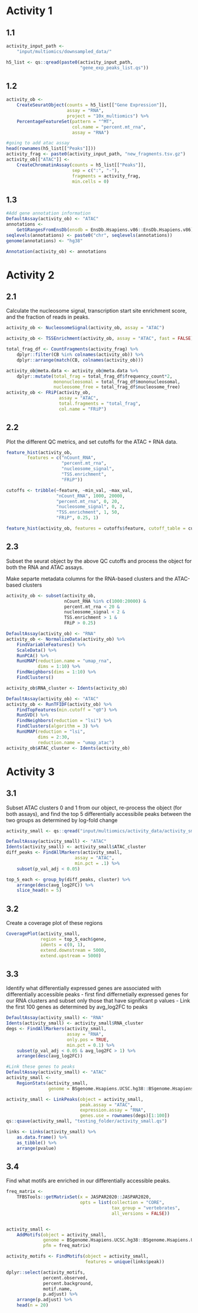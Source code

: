# Activity 1

## 1.1

```r
activity_input_path <-
    "input/multiomics/downsampled_data/"

h5_list <- qs::qread(paste0(activity_input_path,
                            "gene_exp_peaks_list.qs"))
```

## 1.2

```r
activity_ob <-
    CreateSeuratObject(counts = h5_list[["Gene Expression"]],
                       assay = "RNA",
                       project = "10x_multiomics") %>%
    PercentageFeatureSet(pattern = "^MT",
                         col.name = "percent.mt_rna",
                         assay = "RNA")

#going to add atac assay
head(rownames(h5_list[["Peaks"]]))
activity_frag <- paste0(activity_input_path, "new_fragments.tsv.gz")
activity_ob[["ATAC"]] <-
    CreateChromatinAssay(counts = h5_list[["Peaks"]],
                         sep = c(":", "-"),
                         fragments = activity_frag,
                         min.cells = 0)
```

## 1.3

```r
#Add gene annotation information
DefaultAssay(activity_ob) <- "ATAC"
annotations <-
    GetGRangesFromEnsDb(ensdb = EnsDb.Hsapiens.v86::EnsDb.Hsapiens.v86)
seqlevels(annotations) <- paste0("chr", seqlevels(annotations))
genome(annotations) <- "hg38"

Annotation(activity_ob) <- annotations
```

# Activity 2

## 2.1

Calculate the nucleosome signal, transcription start site enrichment score, and the fraction of reads in peaks.

```r
activity_ob <- NucleosomeSignal(activity_ob, assay = "ATAC")

activity_ob <- TSSEnrichment(activity_ob, assay = "ATAC", fast = FALSE)

total_frag_df <- CountFragments(activity_frag) %>%
    dplyr::filter(CB %in% colnames(activity_ob)) %>%
    dplyr::arrange(match(CB, colnames(activity_ob)))

activity_ob@meta.data <- activity_ob@meta.data %>%
    dplyr::mutate(total_frag = total_frag_df$frequency_count*2,
                  mononucleosomal = total_frag_df$mononucleosomal,
                  nucleosome_free = total_frag_df$nucleosome_free)
activity_ob <- FRiP(activity_ob,
                    assay = "ATAC",
                    total.fragments = "total_frag",
                    col.name = "FRiP")
```

## 2.2

Plot the different QC metrics, and set cutoffs for the ATAC + RNA data.

```r
feature_hist(activity_ob,
        features = c("nCount_RNA",
                     "percent.mt_rna",
                     "nucleosome_signal",
                     "TSS.enrichment",
                     "FRiP"))

cutoffs <- tribble(~feature, ~min_val, ~max_val,
                   "nCount_RNA", 1000, 20000,
                   "percent.mt_rna", 0, 20,
                   "nucleosome_signal", 0, 2,
                   "TSS.enrichment", 1, 50,
                   "FRiP", 0.25, 1)

feature_hist(activity_ob, features = cutoffs$feature, cutoff_table = cutoffs)
```

## 2.3

Subset the seurat object by the above QC cutoffs and process the object for both the RNA and ATAC assays.

Make separte metadata columns for the RNA-based clusters and the ATAC-based clusters

```r
activity_ob <- subset(activity_ob,
                      nCount_RNA %in% c(1000:20000) &
                      percent.mt_rna < 20 &
                      nucleosome_signal < 2 &
                      TSS.enrichment > 1 &
                      FRiP > 0.25)

DefaultAssay(activity_ob) <- "RNA"
activity_ob <- NormalizeData(activity_ob) %>%
    FindVariableFeatures() %>%
    ScaleData() %>%
    RunPCA() %>%
    RunUMAP(reduction.name = "umap_rna",
            dims = 1:10) %>%
    FindNeighbors(dims = 1:10) %>%
    FindClusters()

activity_ob$RNA_cluster <- Idents(activity_ob)

DefaultAssay(activity_ob) <- "ATAC"
activity_ob <- RunTFIDF(activity_ob) %>%
    FindTopFeatures(min.cutoff = "q0") %>%
    RunSVD() %>%
    FindNeighbors(reduction = "lsi") %>%
    FindClusters(algorithm = 3) %>%
    RunUMAP(reduction = "lsi",
            dims = 2:30,
            reduction.name = "umap_atac")
activity_ob$ATAC_cluster <- Idents(activity_ob)
```

# Activity 3

## 3.1

Subset ATAC clusters 0 and 1 from our object, re-process the object (for both assays), and find the top 5 differentially accessibile peaks between the two groups as determined by log-fold change

```r
activity_small <- qs::qread("input/multiomics/activity_data/activity_small.qs")

DefaultAssay(activity_small) <- "ATAC"
Idents(activity_small) <- activity_small$ATAC_cluster
diff_peaks <- FindAllMarkers(activity_small,
                          assay = "ATAC",
                          min.pct = .1) %>%
    subset(p_val_adj < 0.05)

top_5_each <- group_by(diff_peaks, cluster) %>%
    arrange(desc(avg_log2FC)) %>%
    slice_head(n = 5)
```

## 3.2

Create a coverage plot of these regions
```r
CoveragePlot(activity_small,
             region = top_5_each$gene,
             idents = c(0, 1),
             extend.downstream = 5000,
             extend.upstream = 5000)
```

## 3.3

Identify what differentially expressed genes are associated with differentially accessible peaks
    - first find differnetially expressed genes for our RNA clusters and subset only those that have significant p values
    - Link the first 100 genes as determined by avg_log2FC to peaks

```r
DefaultAssay(activity_small) <- "RNA"
Idents(activity_small) <- activity_small$RNA_cluster
degs <- FindAllMarkers(activity_small,
                       assay = "RNA",
                       only.pos = TRUE,
                       min.pct = 0.1) %>%
    subset(p_val_adj < 0.05 & avg_log2FC > 1) %>%
    arrange(desc(avg_log2FC))

#Link these genes to peaks
DefaultAssay(activity_small) <- "ATAC"
activity_small <-
    RegionStats(activity_small,
                genome = BSgenome.Hsapiens.UCSC.hg38::BSgenome.Hsapiens.UCSC.hg38)

activity_small <- LinkPeaks(object = activity_small,
                            peak.assay = "ATAC",
                            expression.assay = "RNA",
                            genes.use = rownames(degs)[1:100])
qs::qsave(activity_small, "testing_folder/activity_small.qs")

links <- Links(activity_small) %>%
    as.data.frame() %>%
    as_tibble() %>%
    arrange(pvalue)
```

## 3.4

Find what motifs are enriched in our differentially accessible peaks.

```r
freq_matrix <-
    TFBSTools::getMatrixSet(x = JASPAR2020::JASPAR2020,
                            opts = list(collection = "CORE",
                                        tax_group = "vertebrates",
                                        all_versions = FALSE))


activity_small <-
    AddMotifs(object = activity_small,
              genome = BSgenome.Hsapiens.UCSC.hg38::BSgenome.Hsapiens.UCSC.hg38,
              pfm = freq_matrix)

activity_motifs <- FindMotifs(object = activity_small,
                              features = unique(links$peak))

dplyr::select(activity_motifs,
              percent.observed,
              percent.background,
              motif.name,
              p.adjust) %>%
    arrange(p.adjust) %>%
    head(n = 20)

```